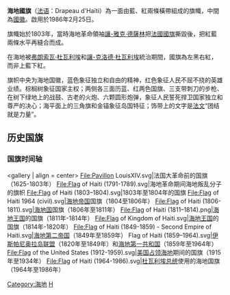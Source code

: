 {{Infobox flag
|Name =海地
|Article =
|Nickname = ''双色旗''
|Image = Flag of Haiti.svg
|Image_size = 200px
|Use = 111000
|Symbol =
|Proportion = 3:5
|Adoption = 1986年2月26日（现行国旗）
|Design = 
|Image2 = Flag of Haiti (civil).svg
|Use2 = 100100
|Proportion2 =3:5
|Adoption2 = 1986年2月26日
|Design2 = 
}}

'''海地國旗'''（[[法语|法语]]：Drapeau d'Haïti）為一面由藍、紅兩條橫帶組成的旗幟，中間為[[海地國徽|國徽]]。啟用於1986年2月25日。

旗幟始於1803年，當時海地革命領袖[[讓-雅克·德薩林|讓-雅克·德薩林]]把[[法國國旗|法國國旗]]撕毀後，把紅藍兩條水平再縫合而成。

在海地被[[弗朗索瓦·杜瓦利埃|弗朗索瓦·杜瓦利埃]]和[[讓-克洛德·杜瓦利埃|讓-克洛德·杜瓦利埃]]統治期間，國旗為左黑右紅，而非上藍下紅。

旗帜中央为海地国徽，蓝色象征独立和自由的精神，红色象征人民不屈不挠的英雄业绩。棕榈树象征国家主权；两侧各三面历蓝、红两色国旗、三支带刺刀的步枪、在树下绿地上的战鼓、古老的火炮、六颗圆形炮弹，象征人民誓死捍卫国家独立和尊严的决心；海平面上的三角旗和金锚象征岛国特征；饰带上的文字是[[法文|法文]]“团结就是力量”。

==历史国旗==
{{Gallery
|File:Royal Standard of King Louis XIV.svg|1625年－1804年，[[法属圣多明戈|法属圣多明戈]]
|File:Flag of Haiti (1791-1789).svg|1791-1798，起义旗
|File:Flag of Haiti (1803-1804).svg|1803-1804，起义旗
|File:Flag of Haiti 1964 (civil).svg|1804-1806
|File:Flag of Haiti 1806.svg|1806-1811
|File:Flag of Haiti (1806–1811).svg|1806-1811
|File:Flag of Haiti (1814–1820).svg|1811
|File:Kingdom of Haiti flag (1811).svg|1811
|File:Flag of Haiti 1806.svg|1811-1820
|File:Flag of Haiti 1964 (civil).svg|1820-1822
|File:Flag of Haiti (civil).svg|1822-1843
|File:Flag of Haiti 1964 (civil).svg|1843-1844
|File:Flag of Haiti (civil).svg|1844-1849
|File:Flag of Haiti (civil).svg|1849-1859
|File:Flag of Haiti (1849-1859) - Second Empire of Haiti.svg|1849-1859
|File:Flag of Haiti (1859–1964).svg|1859-1964
|File:Flag of Haiti.svg|1859-1964
|File:Flag of Haiti (1964-1986).svg|1964-1986
|File:Flag of Haiti (1964–1986, 3-2).svg|1964-1986
|File:Presidential Standard of Haiti (1964-1986).svg|1964-1986
}}
===国旗时间轴===

<gallery | align = center>
File:Pavillon LouisXIV.svg|法国大革命前的国旗（1625-1803年）
File:Flag of Haiti (1791-1789).svg|海地革命期间海地叛乱分子的旗帜
File:Flag of Haiti (1803–1804).svg|1803年至1804年的国旗
File:Flag of Haiti 1964 (civil).svg|[[海地帝国|海地帝国]]国旗（1804至1806年）
File:Flag of Haiti (1806-1811).svg|[[海地国|海地国]]国旗（1806年至1811年）
File:Flag of Haiti (1811–1814).png|[[海地王国|海地王国]]的国旗（1811年-1814年）
File:Flag of Kingdom of Haiti.svg|[[海地王国|海地王国]]的国旗（1814年-1820年）
File:Flag of Haiti (1849-1859) - Second Empire of Haiti.svg|[[海地第二帝国|海地第二帝国]]（1849年至1859年）
Flag of Haiti (1859–1964).svg|[[伊斯帕尼奥拉岛|伊斯帕尼奥拉岛联盟]]（1820年至1849年）和[[海地共和国|海地第一共和国]]（1859年至1964年）
File:Flag of the United States (1912-1959).svg|[[美国占领海地|美国占领海地]]期间的国旗（1915年至1934年）
File:Flag of Haiti (1964-1986).svg|[[杜瓦利埃王朝|杜瓦利埃总统]]使用的海地国旗（1964年至1986年）
</gallery>

{{美洲題目|国旗}}

[[Category:海地|Category:海地]]
[[Category:國旗|H]]
